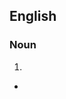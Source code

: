==English==

===Noun===
{{head|en|noun plural form}}

# {{plural of|okay|lang=en}}


* {{anagrams|en|kayos|soaky|yoaks}}